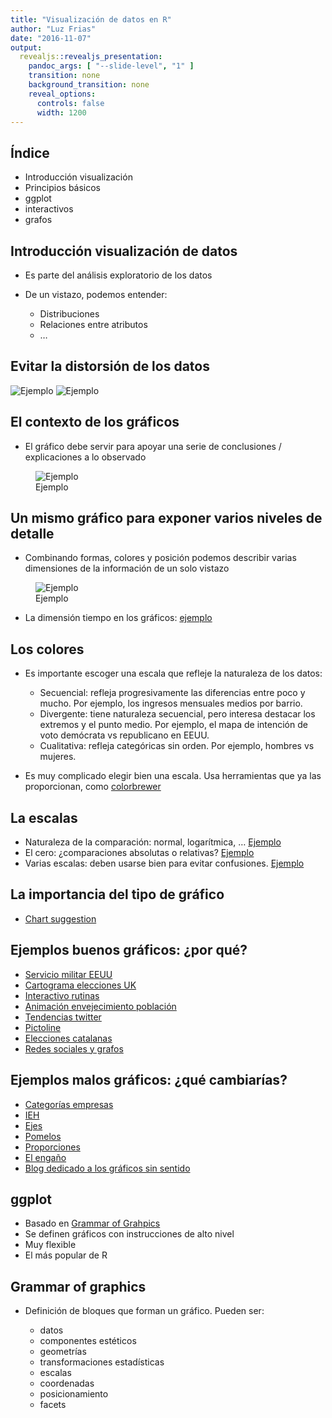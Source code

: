 ```yaml
---
title: "Visualización de datos en R"
author: "Luz Frias"
date: "2016-11-07"
output:
  revealjs::revealjs_presentation:
    pandoc_args: [ "--slide-level", "1" ]
    transition: none
    background_transition: none
    reveal_options:
      controls: false
      width: 1200
---
```


## Índice

* Introducción visualización
* Principios básicos
* ggplot
* interactivos
* grafos

## Introducción visualización de datos

* Es parte del análisis exploratorio de los datos
* De un vistazo, podemos entender:

    * Distribuciones
    * Relaciones entre atributos
    * ...

## Evitar la distorsión de los datos

![Ejemplo](https://d1avok0lzls2w.cloudfront.net/img_uploads/pie3Djpexploded.png)
![Ejemplo](https://d1avok0lzls2w.cloudfront.net/img_uploads/military-npr.png)

## El contexto de los gráficos

* El gráfico debe servir para apoyar una serie de conclusiones / explicaciones a lo observado

![Ejemplo](https://d1avok0lzls2w.cloudfront.net/img_uploads/facebook_2012.jpg)

## Un mismo gráfico para exponer varios niveles de detalle

* Combinando formas, colores y posición podemos describir varias dimensiones de la información de un solo vistazo

![Ejemplo](https://d1avok0lzls2w.cloudfront.net/img_uploads/space-launches.png)

* La dimensión tiempo en los gráficos: [ejemplo](http://www.thomson.co.uk/blog/wp-content/uploads/infographic/interactive-music-map/index.html)

## Los colores

* Es importante escoger una escala que refleje la naturaleza de los datos:

    * Secuencial: refleja progresivamente las diferencias entre poco y mucho. Por ejemplo, los ingresos mensuales medios por barrio.
    * Divergente: tiene naturaleza secuencial, pero interesa destacar los extremos y el punto medio. Por ejemplo, el mapa de intención de voto demócrata vs republicano en EEUU.
    * Cualitativa: refleja categóricas sin orden. Por ejemplo, hombres vs mujeres.

* Es muy complicado elegir bien una escala. Usa herramientas que ya las proporcionan, como [colorbrewer](http://colorbrewer2.org/)

## La escalas

* Naturaleza de la comparación: normal, logarítmica, ... [Ejemplo](https://www.researchtrends.com/wp-content/uploads/2012/09/KL2-log-scale.jpg)
* El cero: ¿comparaciones absolutas o relativas? [Ejemplo](http://www.datapine.com/blog/wp-content/uploads/2014/06/Same-Data-Different-Y-Axis-Data-Visualization-Designed-to-Mislead.png)
* Varias escalas: deben usarse bien para evitar confusiones. [Ejemplo](https://www.elsevier.com/__data/assets/image/0015/35043/Figure-2.jpg)

## La importancia del tipo de gráfico

* [Chart suggestion](http://www.cognoschina.net/home/attachment/200912/2/1177_12597621035pTY.png)

## Ejemplos buenos gráficos: ¿por qué?

* [Servicio militar EEUU](http://www.npr.org/2011/07/03/137536111/by-the-numbers-todays-military)
* [Cartograma elecciones UK](http://www.viewsoftheworld.net/wp-content/uploads/2015/05/ukelection2015_mapviews.jpg)
* [Interactivo rutinas](https://podio.com/site/creative-routines)
* [Animación envejecimiento población](http://www.pewresearch.org/files/2014/04/847889448.gif)
* [Tendencias twitter](http://echeloninsights.com/wp-content/uploads/2014/12/theyearinnews20141.png)
* [Pictoline](https://twitter.com/pictoline/status/796541916397576194?lang=en)
* [Elecciones catalanas](http://www.huffingtonpost.es/2015/09/28/elecciones-catalanas-twitter_n_8206438.html)
* [Redes sociales y grafos](https://twitter.com/graphext/status/748119214431543296)

## Ejemplos malos gráficos: ¿qué cambiarías?

* [Categorías empresas](https://www.datanalytics.com/2011/11/08/bump-charts-para-comparar-graficamente-proporciones-entre-periodos/)
* [IEH](https://www.datanalytics.com/2015/04/23/valores-diferentes/)
* [Ejes](https://www.datanalytics.com/2013/09/05/donde-deberian-comenzar-los-ejes/)
* [Pomelos](https://www.datanalytics.com/2013/08/27/el-pomelazo-del-csic/)
* [Proporciones](https://www.datanalytics.com/2013/03/19/mapas-realmente-necesarios/)
* [El engaño](https://www.datanalytics.com/2011/01/31/un-grafico-enganabobos/)
* [Blog dedicado a los gráficos sin sentido](http://viz.wtf/)

## ggplot

* Basado en [Grammar of Grahpics](https://www.amazon.com/Grammar-Graphics-Statistics-Computing/dp/0387245448)
* Se definen gráficos con instrucciones de alto nivel
* Muy flexible
* El más popular de R

## Grammar of graphics

* Definición de bloques que forman un gráfico. Pueden ser:

    * datos
    * componentes estéticos
    * geometrías
    * transformaciones estadísticas
    * escalas
    * coordenadas
    * posicionamiento
    * facets


